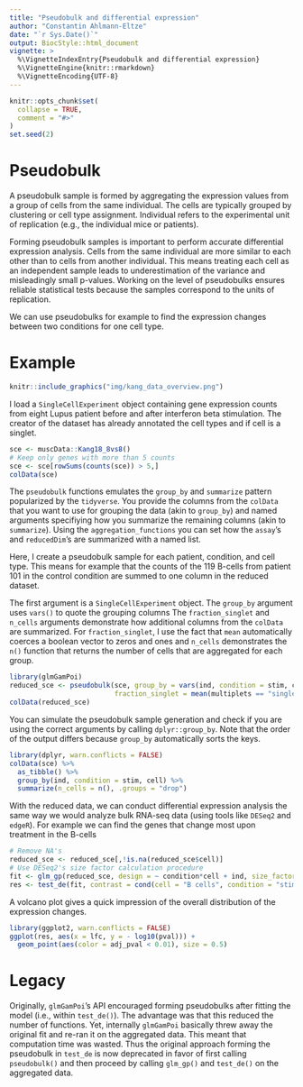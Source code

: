 ```yaml
---
title: "Pseudobulk and differential expression"
author: "Constantin Ahlmann-Eltze"
date: "`r Sys.Date()`"
output: BiocStyle::html_document
vignette: >
  %\VignetteIndexEntry{Pseudobulk and differential expression}
  %\VignetteEngine{knitr::rmarkdown}
  %\VignetteEncoding{UTF-8}
---
```


```r
knitr::opts_chunk$set(
  collapse = TRUE,
  comment = "#>"
)
set.seed(2)
```


# Pseudobulk

A pseudobulk sample is formed by aggregating the expression values from a group of cells from the same individual. The cells are typically grouped by clustering or cell type assignment. Individual refers to the experimental unit of replication (e.g., the individual mice or patients).

Forming pseudobulk samples is important to perform accurate differential expression analysis. Cells from the same individual are more similar to each other than to cells from another individual. This means treating each cell as an independent sample leads to underestimation of the variance and misleadingly small p-values. Working on the level of pseudobulks ensures reliable statistical tests because the samples correspond to the units of replication.

We can use pseudobulks for example to find the expression changes between two conditions for one cell type.

# Example

```r
knitr::include_graphics("img/kang_data_overview.png")
```

I load a `SingleCellExperiment` object containing gene expression counts from eight Lupus patient before and after interferon beta stimulation. The creator of the dataset has already annotated the cell types and if cell is a singlet.

```r
sce <- muscData::Kang18_8vs8() 
# Keep only genes with more than 5 counts
sce <- sce[rowSums(counts(sce)) > 5,]
colData(sce)
```

The `pseudobulk` functions emulates the `group_by` and `summarize` pattern popularized by the `tidyverse`.
You provide the columns from the `colData` that you want to use for grouping the data (akin to `group_by`) and named arguments specifiying how you summarize the remaining columns (akin to `summarize`). Using the `aggregation_functions` you can set how the `assay`'s and `reducedDim`'s are summarized with a named list.

Here, I create a pseudobulk sample for each patient, condition, and cell type. This means for example that the counts of the 119 B-cells from patient 101 in the control condition are summed to one column in the reduced dataset. 

The first argument is a `SingleCellExperiment` object. The `group_by` argument uses `vars()` to quote the grouping columns The `fraction_singlet` and `n_cells` arguments demonstrate how additional columns from the `colData` are summarized. For `fraction_singlet`, I use the fact that `mean` automatically coerces a boolean vector to zeros and ones and `n_cells` demonstrates the `n()` function that returns the number of cells that are aggregated for each group.
```r
library(glmGamPoi)
reduced_sce <- pseudobulk(sce, group_by = vars(ind, condition = stim, cell), 
                          fraction_singlet = mean(multiplets == "singlet"), n_cells = n())
colData(reduced_sce)
```
You can simulate the pseudobulk sample generation and check if you are using the correct arguments by calling `dplyr::group_by`. Note that the order of the output differs because `group_by` automatically sorts the keys.
```r
library(dplyr, warn.conflicts = FALSE)
colData(sce) %>%
  as_tibble() %>%
  group_by(ind, condition = stim, cell) %>%
  summarize(n_cells = n(), .groups = "drop") 
```



With the reduced data, we can conduct differential expression analysis the same way we would analyze bulk RNA-seq data (using tools like `DESeq2` and `edgeR`).
For example we can find the genes that change most upon treatment in the B-cells

```r
# Remove NA's
reduced_sce <- reduced_sce[,!is.na(reduced_sce$cell)]
# Use DESeq2's size factor calculation procedure
fit <- glm_gp(reduced_sce, design = ~ condition*cell + ind, size_factor = "ratio", verbose = TRUE)
res <- test_de(fit, contrast = cond(cell = "B cells", condition = "stim") - cond(cell = "B cells", condition = "ctrl"))
```

A volcano plot gives a quick impression of the overall distribution of the expression changes.
```r
library(ggplot2, warn.conflicts = FALSE)
ggplot(res, aes(x = lfc, y = - log10(pval))) +
  geom_point(aes(color = adj_pval < 0.01), size = 0.5)
```



# Legacy

Originally, `glmGamPoi`'s API encouraged forming pseudobulks after fitting the model (i.e., within `test_de()`). The advantage was that this reduced the number of functions. Yet, internally `glmGamPoi` basically threw away the original fit and re-ran it on the aggregated data. This meant that computation time was wasted. Thus the original approach forming the pseudobulk in `test_de` is now deprecated in favor of first calling `pseudobulk()` and then proceed by calling `glm_gp()` and `test_de()` on the aggregated data.



